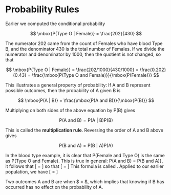 # Probability Rules

Earlier we computed the conditional probability

$$
\mbox{P(Type O | Female)} = \frac{202}{430} 
$$

The numerator 202 came from the count of Females who have blood Type B, and the denominator 430 is the total number of Females. 
If we divide the numerator and denominator by 1000, then the quotient is not changed, so that

$$
\mbox{P(Type O | Female)} = \frac{202/1000}{430/1000} 
= \frac{0.202}{0.43} = \frac{\mbox{P(Type O and Female)}}{\mbox{P(Female)}}
$$

This illustrates a general property of probability: If A and B represent possible outcomes, then the probability of A given B is

$$
\mbox{P(A | B)} = \frac{\mbox{P(A and B)}}{\mbox{P(B)}}
$$

Multiplying on both sides of the above equation by P(B) gives

$$
\mbox{P(A and B)} = \mbox{P(A | B)}\mbox{P(B)}  
$$

This is called the **multiplication rule**. Reversing the order of A and B above gives

$$
\mbox{P(B and A)} = \mbox{P(B | A)}\mbox{P(A)}  
$$

In the blood type example, it is clear that P(Female and Type O) is the same as P(Type O and Female). 
This is true in general: P(A and B) = P(B and A)}, it follows that
\[
\mbox{Pr(A $|$ B)}\mbox{Pr(B)}  = \mbox{Pr(B $|$ A)}\mbox{Pr(A)} 
\]
so that 
\[
\mbox{Pr(A $|$ B)}  = \mbox{Pr(B $|$ A)}\frac{\mbox{Pr(A)}}{\mbox{Pr(B)}}
\]
This formula is called \textbf{Bayes Rule}. Applied to our earlier population, we have
\[
\mbox{Pr(Type O $|$ Female)} = \mbox{Pr(Female $|$ Type O)}\frac{\mbox{Pr(Type O)}}{\mbox{Pr(Female)}}
\]

Two outcomes A and B are \textbf{independent} when $\mbox{Pr(A $|$ B)} = \mbox{Pr(A)}$, 
which implies that knowing if B has occurred has no effect on the probability of A.
